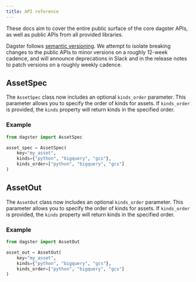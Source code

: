 ```yaml
---
title: API reference
---
```


These docs aim to cover the entire public surface of the core dagster APIs, as well as public APIs from all provided libraries.

Dagster follows [semantic versioning](https://semver.org/). We attempt to isolate breaking changes to the public APIs to minor versions on a roughly 12-week cadence, and will announce deprecations in Slack and in the release notes to patch versions on a roughly weekly cadence.

## AssetSpec

The `AssetSpec` class now includes an optional `kinds_order` parameter. This parameter allows you to specify the order of kinds for assets. If `kinds_order` is provided, the `kinds` property will return kinds in the specified order.

### Example

```python
from dagster import AssetSpec

asset_spec = AssetSpec(
    key="my_asset",
    kinds={"python", "bigquery", "gcs"},
    kinds_order=["python", "bigquery", "gcs"]
)
```

## AssetOut

The `AssetOut` class now includes an optional `kinds_order` parameter. This parameter allows you to specify the order of kinds for assets. If `kinds_order` is provided, the `kinds` property will return kinds in the specified order.

### Example

```python
from dagster import AssetOut

asset_out = AssetOut(
    key="my_asset",
    kinds={"python", "bigquery", "gcs"},
    kinds_order=["python", "bigquery", "gcs"]
)
```
